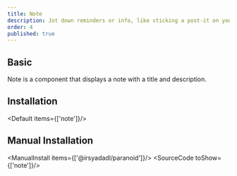 ```yaml
---
title: Note
description: Jot down reminders or info, like sticking a post-it on your monitor, simple yet effective for quick memos and alerts.
order: 4
published: true
---
```


## Basic
Note is a component that displays a note with a title and description.
<How toUse="statuses/note-demo" />

## Installation
<Default items={['note']}/>

## Manual Installation
<ManualInstall items={['@irsyadadl/paranoid']}/>
<SourceCode toShow={['note']}/>
